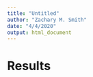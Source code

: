 ```yaml
---
title: "Untitled"
author: "Zachary M. Smith"
date: "4/4/2020"
output: html_document
---
```


# Results